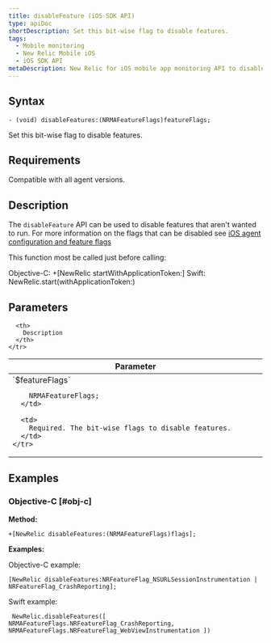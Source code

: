 ```yaml
---
title: disableFeature (iOS SDK API)
type: apiDoc
shortDescription: Set this bit-wise flag to disable features.
tags:
  - Mobile monitoring
  - New Relic Mobile iOS
  - iOS SDK API
metaDescription: New Relic for iOS mobile app monitoring API to disable features.
---
```


## Syntax

```
- (void) disableFeatures:(NRMAFeatureFlags)featureFlags;
```

Set this bit-wise flag to disable features.

## Requirements

Compatible with all agent versions.

## Description

The `disableFeature` API can be used to disable features that aren't wanted to run.
For more information on the flags that can be disabled see [iOS agent configuration and feature flags]((/docs/mobile-monitoring/new-relic-mobile-ios/api-guides/ios-agent-configuration-feature-flags))

<Callout variant="important">
This function most be called just before calling:

Objective-C: +[NewRelic startWithApplicationToken:]
Swift: NewRelic.start(withApplicationToken:)   
</Callout>

## Parameters

<table>
  <thead>
    <tr>
      <th width="25%">
        Parameter
      </th>

      <th>
        Description
      </th>
    </tr>
  </thead>

  <tbody>
    <tr>
      <td>
        `$featureFlags`

        NRMAFeatureFlags;
      </td>

      <td>
        Required. The bit-wise flags to disable features.
      </td>
    </tr>
  </tbody>
</table>


## Examples

### Objective-C [#obj-c]

**Method:**

```
+[NewRelic disableFeatures:(NRMAFeatureFlags)flags];
```

**Examples:**

Objective-C example:

```
[NewRelic disableFeatures:NRFeatureFlag_NSURLSessionInstrumentation | NRFeatureFlag_CrashReporting]; 
```

Swift example:

```
 NewRelic.disableFeatures([ NRMAFeatureFlags.NRFeatureFlag_CrashReporting, NRMAFeatureFlags.NRFeatureFlag_WebViewInstrumentation ])
```
